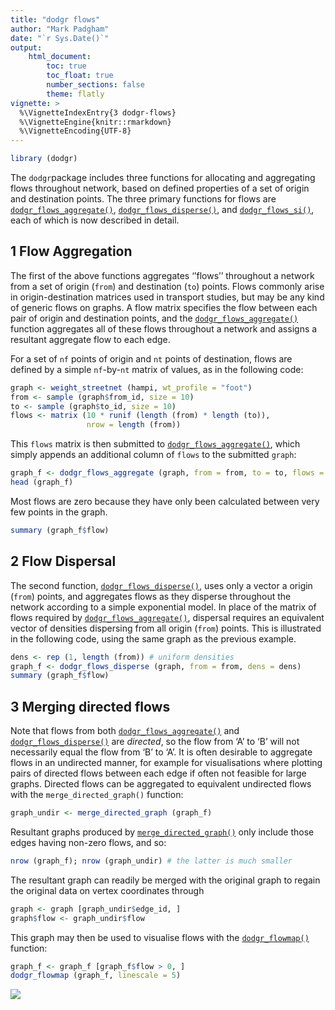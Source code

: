 ```yaml
---
title: "dodgr flows"
author: "Mark Padgham"
date: "`r Sys.Date()`"
output: 
    html_document:
        toc: true
        toc_float: true
        number_sections: false
        theme: flatly
vignette: >
  %\VignetteIndexEntry{3 dodgr-flows}
  %\VignetteEngine{knitr::rmarkdown}
  %\VignetteEncoding{UTF-8}
---
```


```r
library (dodgr)
```

The `dodgr`package includes three functions for allocating and aggregating
flows throughout network, based on defined properties of a set of origin and
destination points. The three primary functions for flows are
[`dodgr_flows_aggregate()`](https://atfutures.github.io/dodgr/reference/dodgr_flows_aggregate.html),
[`dodgr_flows_disperse()`](https://atfutures.github.io/dodgr/reference/dodgr_flows_disperse.html),
and
[`dodgr_flows_si()`](https://atfutures.github.io/dodgr/reference/dodgr_flows_si.html),
each of which is now described in detail.

## 1 Flow Aggregation

The first of the above functions aggregates ''flows'' throughout a
network from a set of origin (`from`) and destination (`to`) points.  Flows
commonly arise in origin-destination matrices used in transport studies, but may
be any kind of generic flows on graphs. A flow matrix specifies the flow between
each pair of origin and destination points, and the
[`dodgr_flows_aggregate()`](https://atfutures.github.io/dodgr/reference/dodgr_flows_aggregate.html)
function aggregates all of these flows throughout a network and assigns a
resultant aggregate flow to each edge.

For a set of `nf` points of origin and `nt` points of destination, flows are
defined by a simple `nf`-by-`nt` matrix of values, as in the following code:
```r
graph <- weight_streetnet (hampi, wt_profile = "foot")
from <- sample (graph$from_id, size = 10)
to <- sample (graph$to_id, size = 10)
flows <- matrix (10 * runif (length (from) * length (to)),
                 nrow = length (from))
```
This `flows` matrix is then submitted to
[`dodgr_flows_aggregate()`](https://atfutures.github.io/dodgr/reference/dodgr_flows_aggregate.html),
which simply appends an additional column of `flows` to the submitted `graph`:
```r
graph_f <- dodgr_flows_aggregate (graph, from = from, to = to, flows = flows)
head (graph_f)
```
Most flows are zero because they have only been calculated between very few
points in the graph.
```r
summary (graph_f$flow)
```

## 2 Flow Dispersal

The second function,
[`dodgr_flows_disperse()`](https://atfutures.github.io/dodgr/reference/dodgr_flows_disperse.html),
uses only a vector a origin (`from`) points, and aggregates flows as they
disperse throughout the network
according to a simple exponential model. In place of the matrix of flows
required by
[`dodgr_flows_aggregate()`](https://atfutures.github.io/dodgr/reference/dodgr_flows_aggregate.html),
dispersal requires an equivalent vector of densities dispersing from all origin
(`from`) points. This is illustrated in
the following code, using the same graph as the previous example.
```r
dens <- rep (1, length (from)) # uniform densities
graph_f <- dodgr_flows_disperse (graph, from = from, dens = dens)
summary (graph_f$flow)
```

## 3 Merging directed flows

Note that flows from both
[`dodgr_flows_aggregate()`](https://atfutures.github.io/dodgr/reference/dodgr_flows_aggregate.html)
and
[`dodgr_flows_disperse()`](https://atfutures.github.io/dodgr/reference/dodgr_flows_aggregate.html)
are *directed*, so the flow from 'A' to 'B' will not necessarily equal the flow
from 'B' to 'A'. It is often desirable to aggregate flows in an undirected
manner, for example for visualisations where plotting pairs of directed flows
between each edge if often not feasible for large graphs. Directed flows can be
aggregated to equivalent undirected flows with the `merge_directed_graph()`
function:
```r
graph_undir <- merge_directed_graph (graph_f)
```
Resultant graphs produced by
[`merge_directed_graph()`](https://atfutures.github.io/dodgr/reference/merge_directed_graph.html)
only include those edges having non-zero flows, and so:
```r
nrow (graph_f); nrow (graph_undir) # the latter is much smaller
```
The resultant graph can readily be merged with the original graph to regain the
original data on vertex coordinates through
```r
graph <- graph [graph_undir$edge_id, ]
graph$flow <- graph_undir$flow
```
This graph may then be used to visualise flows with the
[`dodgr_flowmap()`](https://atfutures.github.io/dodgr/reference/dodgr_flowmap.html)
function:
```r
graph_f <- graph_f [graph_f$flow > 0, ]
dodgr_flowmap (graph_f, linescale = 5)
```
![](hampi-flowmap.png)
